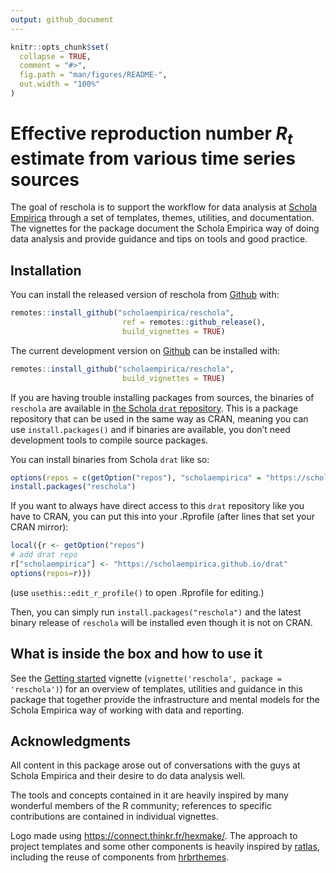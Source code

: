 ```yaml
---
output: github_document
---
```


<!-- README.md is generated from README.Rmd. Please edit that file -->

```r
knitr::opts_chunk$set(
  collapse = TRUE,
  comment = "#>",
  fig.path = "man/figures/README-",
  out.width = "100%"
)
```

<script type="text/javascript" src="http://cdn.mathjax.org/mathjax/latest/MathJax.js?config=default"></script>

# Effective reproduction number $R_t$ estimate from various time series sources

The goal of reschola is to support the workflow for data analysis at [Schola Empirica](http://scholaempirica.org) through a set of templates, themes, utilities, and documentation. The vignettes for the package document the Schola Empirica way of doing data analysis and provide guidance and tips on tools and good practice.

## Installation

You can install the released version of reschola from [Github](https://github.com) with:

``` r
remotes::install_github("scholaempirica/reschola", 
                         ref = remotes::github_release(),
                         build_vignettes = TRUE)
```

The current development version on [Github](https://github.com) can be installed with:

``` r
remotes::install_github("scholaempirica/reschola",
                         build_vignettes = TRUE)
```

If you are having trouble installing packages from sources, the binaries of `reschola` are available in [the Schola `drat` repository](https://scholaempirica.github.io/drat). This is a package repository that can be used in the same way as CRAN, meaning you can use `install.packages()` and if binaries are available, you don't need development tools to compile source packages.

You can install binaries from Schola `drat` like so:

``` r
options(repos = c(getOption("repos"), "scholaempirica" = "https://scholaempirica.github.io/drat"))
install.packages("reschola")
```

If you want to always have direct access to this `drat` repository like you have to CRAN, you can put this into your .Rprofile (after lines that set your CRAN mirror):

``` r
local({r <- getOption("repos")
# add drat repo
r["scholaempirica"] <- "https://scholaempirica.github.io/drat"
options(repos=r)})
```

(use `usethis::edit_r_profile()` to open .Rprofile for editing.)

Then, you can simply run `install.packages("reschola")` and the latest binary release of `reschola` will be installed even though it is not on CRAN.

## What is inside the box and how to use it

See the [Getting started](articles/reschola.html) vignette (`vignette('reschola', package = 'reschola')`) for an overview of templates, utilities and guidance in this package that together provide the infrastructure and mental models for the Schola Empirica way of working with data and reporting.

## Acknowledgments

All content in this package arose out of conversations with the guys at Schola Empirica and their desire to do data analysis well.

The tools and concepts contained in it are heavily inspired by many wonderful members of the R community; references to specific contributions are contained in individual vignettes.

Logo made using <https://connect.thinkr.fr/hexmake/>. The approach to project templates and some other components is heavily inspired by [ratlas](https://github.com/atlas-aai/ratlas/), including the reuse of components from [hrbrthemes](https://hrbrmstr.github.io/hrbrthemes/).

